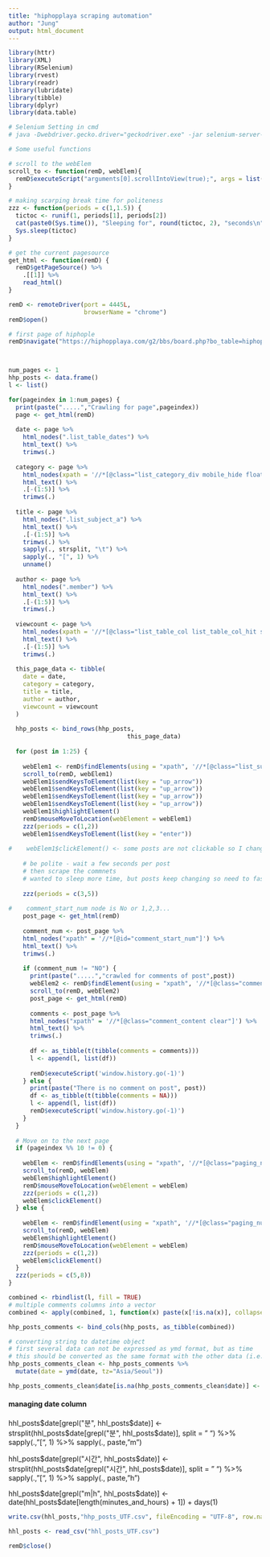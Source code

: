 ```yaml
---
title: "hiphopplaya scraping automation"
author: "Jung"
output: html_document
---
```

```r
library(httr)
library(XML)
library(RSelenium)
library(rvest)
library(readr)
library(lubridate)
library(tibble)
library(dplyr)
library(data.table)

# Selenium Setting in cmd
# java -Dwebdriver.gecko.driver="geckodriver.exe" -jar selenium-server-standalone-3.141.59.jar -port 4445
```

```r
# Some useful functions

# scroll to the webElem
scroll_to <- function(remD, webElem){
  remD$executeScript("arguments[0].scrollIntoView(true);", args = list(webElem))
}

# making scarping break time for politeness
zzz <- function(periods = c(1,1.5)) {
  tictoc <- runif(1, periods[1], periods[2])
  cat(paste0(Sys.time()), "Sleeping for", round(tictoc, 2), "seconds\n")
  Sys.sleep(tictoc)
}

# get the current pagesource
get_html <- function(remD) {
  remD$getPageSource() %>%
    .[[1]] %>%
    read_html()
}
```


```r
remD <- remoteDriver(port = 4445L, 
                     browserName = "chrome")
remD$open()
```


```r

# first page of hiphople
remD$navigate("https://hiphopplaya.com/g2/bbs/board.php?bo_table=hiphoptalk&r=ok")



num_pages <- 1
hhp_posts <- data.frame()
l <- list()

for(pageindex in 1:num_pages) {
  print(paste(".....","Crawling for page",pageindex))
  page <- get_html(remD)
  
  date <- page %>%
    html_nodes(".list_table_dates") %>%
    html_text() %>%
    trimws(.)
    
  category <- page %>%
    html_nodes(xpath = '//*[@class="list_category_div mobile_hide float_left"]') %>%
    html_text() %>%
    .[-(1:5)] %>%
    trimws(.)  
  
  title <- page %>%
    html_nodes(".list_subject_a") %>%
    html_text() %>%
    .[-(1:5)] %>%
    trimws(.) %>%
    sapply(., strsplit, "\t") %>%
    sapply(., "[", 1) %>%
    unname()
  
  author <- page %>%
    html_nodes(".member") %>%
    html_text() %>%
    .[-(1:5)] %>%
    trimws(.)
  
  viewcount <- page %>%
    html_nodes(xpath = '//*[@class="list_table_col list_table_col_hit smalleng color_aaa"]') %>%
    html_text() %>%
    .[-(1:5)] %>%
    trimws(.)
  
  this_page_data <- tibble(
    date = date,
    category = category, 
    title = title,
    author = author,
    viewcount = viewcount
  )
  
  hhp_posts <- bind_rows(hhp_posts,
                                 this_page_data)
  
  for (post in 1:25) {
    
    webElem1 <- remD$findElements(using = "xpath", '//*[@class="list_subject_a"]')[[post + 5]]
    scroll_to(remD, webElem1)
    webElem1$sendKeysToElement(list(key = "up_arrow"))
    webElem1$sendKeysToElement(list(key = "up_arrow"))
    webElem1$sendKeysToElement(list(key = "up_arrow"))
    webElem1$sendKeysToElement(list(key = "up_arrow"))
    webElem1$highlightElement()
    remD$mouseMoveToLocation(webElement = webElem1)
    zzz(periods = c(1,2))
    webElem1$sendKeysToElement(list(key = "enter"))
    
#    webElem1$clickElement() <- some posts are not clickable so I changed code using sendKeysToElement
  
    # be polite - wait a few seconds per post
    # then scrape the commnets
    # wanted to sleep more time, but posts keep changing so need to fast scraping
    
    zzz(periods = c(3,5))
    
#    comment_start_num node is No or 1,2,3...
    post_page <- get_html(remD)
    
    comment_num <- post_page %>%
    html_nodes("xpath" = '//*[@id="comment_start_num"]') %>%
    html_text() %>%
    trimws(.)
    
    if (comment_num != "NO") {
      print(paste(".....","crawled for comments of post",post))
      webElem2 <- remD$findElement(using = "xpath", '//*[@class="comment_content clear"]')
      scroll_to(remD, webElem2)
      post_page <- get_html(remD)
    
      comments <- post_page %>%
      html_nodes("xpath" = '//*[@class="comment_content clear"]') %>%
      html_text() %>%
      trimws(.)
  
      df <- as_tibble(t(tibble(comments = comments)))
      l <- append(l, list(df))
  
      remD$executeScript('window.history.go(-1)')
    } else {
      print(paste("There is no comment on post", post))
      df <- as_tibble(t(tibble(comments = NA)))
      l <- append(l, list(df))
      remD$executeScript('window.history.go(-1)')
    }
  }
    
  # Move on to the next page
  if (pageindex %% 10 != 0) {
    
    webElem <- remD$findElements(using = "xpath", '//*[@class="paging_num_li smalleng theme_key2"]//a')[[pageindex %% 10]]
    scroll_to(remD, webElem)
    webElem$highlightElement()
    remD$mouseMoveToLocation(webElement = webElem)
    zzz(periods = c(1,2))
    webElem$clickElement()   
  } else {
    
    webElem <- remD$findElement(using = "xpath", '//*[@class="paging_num_li smalleng help theme_key2"]//a')
    scroll_to(remD, webElem)
    webElem$highlightElement()
    remD$mouseMoveToLocation(webElement = webElem)
    zzz(periods = c(1,2))
    webElem$clickElement()
  }
  zzz(periods = c(5,8))
}

combined <- rbindlist(l, fill = TRUE)
# multiple comments columns into a vector
combined <- apply(combined, 1, function(x) paste(x[!is.na(x)], collapse = "/"))

hhp_posts_comments <- bind_cols(hhp_posts, as_tibble(combined))
```

```r
# converting string to datetime object
# first several data can not be expressed as ymd format, but as time
# this should be converted as the same format with the other data (i.e. "y-m-d")
hhp_posts_comments_clean <- hhp_posts_comments %>%
  mutate(date = ymd(date, tz="Asia/Seoul"))

hhp_posts_comments_clean$date[is.na(hhp_posts_comments_clean$date)] <- hhp_posts_comments_clean$date[length(hhp_posts_comments_clean$date[is.na(hhp_posts_comments_clean$date)]) + 1] + days(1)

```

#### managing date column 

hhl_posts$date[grepl("분", hhl_posts$date)] <- strsplit(hhl_posts$date[grepl("분", hhl_posts$date)], split = " ") %>% 
  sapply(., "[", 1) %>% 
  sapply(., paste, "m")

hhl_posts$date[grepl("시간", hhl_posts$date)] <- strsplit(hhl_posts$date[grepl("시간", hhl_posts$date)], split = " ") %>% 
  sapply(., "[", 1) %>% 
  sapply(., paste, "h")
  
hhl_posts$date[grepl("m|h", hhl_posts$date)] <- date(hhl_posts$date[length(minutes_and_hours) + 1]) + days(1)


```r
write.csv(hhl_posts,"hhp_posts_UTF.csv", fileEncoding = "UTF-8", row.names = FALSE)

hhl_posts <- read_csv("hhl_posts_UTF.csv")

remD$close()

```
